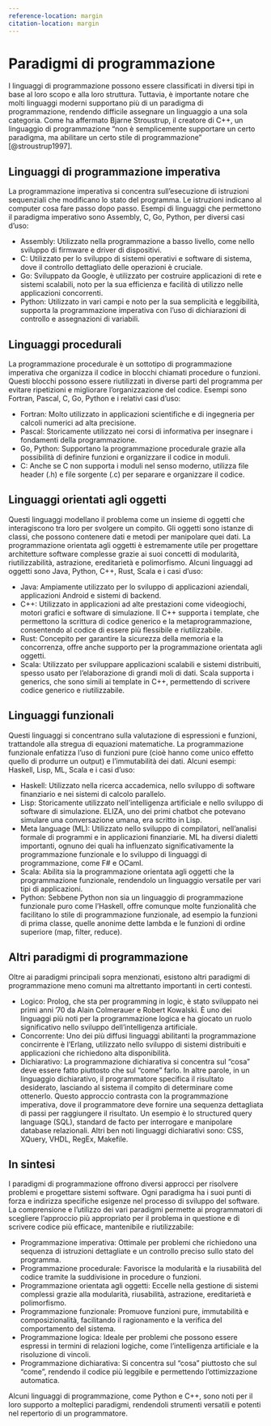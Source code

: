 ```yaml
---
reference-location: margin
citation-location: margin
---
```


# Paradigmi di programmazione

I linguaggi di programmazione possono essere classificati in diversi tipi in base al loro scopo e alla loro struttura. Tuttavia, è importante notare che molti linguaggi moderni supportano più di un paradigma di programmazione, rendendo difficile assegnare un linguaggio a una sola categoria. Come ha affermato Bjarne Stroustrup, il creatore di C++, un linguaggio di programmazione "non è semplicemente supportare un certo paradigma, ma abilitare un certo stile di programmazione" [@stroustrup1997].

## Linguaggi di programmazione imperativa

La programmazione imperativa si concentra sull'esecuzione di istruzioni sequenziali che modificano lo stato del programma. Le istruzioni indicano al computer cosa fare passo dopo passo. Esempi di linguaggi che permettono il paradigma imperativo sono Assembly, C, Go, Python, per diversi casi d'uso:

- Assembly: Utilizzato nella programmazione a basso livello, come nello sviluppo di firmware e driver di dispositivi.
- C: Utilizzato per lo sviluppo di sistemi operativi e software di sistema, dove il controllo dettagliato delle operazioni è cruciale.
- Go: Sviluppato da Google, è utilizzato per costruire applicazioni di rete e sistemi scalabili, noto per la sua efficienza e facilità di utilizzo nelle applicazioni concorrenti.
- Python: Utilizzato in vari campi e noto per la sua semplicità e leggibilità, supporta la programmazione imperativa con l'uso di dichiarazioni di controllo e assegnazioni di variabili.

## Linguaggi procedurali

La programmazione procedurale è un sottotipo di programmazione imperativa che organizza il codice in blocchi chiamati procedure o funzioni. Questi blocchi possono essere riutilizzati in diverse parti del programma per evitare ripetizioni e migliorare l'organizzazione del codice. Esempi sono Fortran, Pascal, C, Go, Python e i relativi casi d'uso:

- Fortran: Molto utilizzato in applicazioni scientifiche e di ingegneria per calcoli numerici ad alta precisione.
- Pascal: Storicamente utilizzato nei corsi di informativa per insegnare i fondamenti della programmazione.
- Go, Python: Supportano la programmazione procedurale grazie alla possibilità di definire funzioni e organizzare il codice in moduli.
- C: Anche se C non supporta i moduli nel senso moderno, utilizza file header (.h) e file sorgente (.c) per separare e organizzare il codice.

## Linguaggi orientati agli oggetti

Questi linguaggi modellano il problema come un insieme di oggetti che interagiscono tra loro per svolgere un compito. Gli oggetti sono istanze di classi, che possono contenere dati e metodi per manipolare quei dati. La programmazione orientata agli oggetti è estremamente utile per progettare architetture software complesse grazie ai suoi concetti di modularità, riutilizzabilità, astrazione, ereditarietà e polimorfismo. Alcuni linguaggi ad oggetti sono Java, Python, C++, Rust, Scala e i casi d'uso:

- Java: Ampiamente utilizzato per lo sviluppo di applicazioni aziendali, applicazioni Android e sistemi di backend.
- C++: Utilizzato in applicazioni ad alte prestazioni come videogiochi, motori grafici e software di simulazione. Il C++ supporta i template, che permettono la scrittura di codice generico e la metaprogrammazione, consentendo al codice di essere più flessibile e riutilizzabile.
- Rust: Concepito per garantire la sicurezza della memoria e la concorrenza, offre anche supporto per la programmazione orientata agli oggetti.
- Scala: Utilizzato per sviluppare applicazioni scalabili e sistemi distribuiti, spesso usato per l'elaborazione di grandi moli di dati. Scala supporta i generics, che sono simili ai template in C++, permettendo di scrivere codice generico e riutilizzabile.

## Linguaggi funzionali

Questi linguaggi si concentrano sulla valutazione di espressioni e funzioni, trattandole alla stregua di equazioni matematiche. La programmazione funzionale enfatizza l'uso di funzioni pure (cioè hanno come unico effetto quello di produrre un output) e l'immutabilità dei dati. Alcuni esempi: Haskell, Lisp, ML, Scala e i casi d'uso:

- Haskell: Utilizzato nella ricerca accademica, nello sviluppo di software finanziario e nei sistemi di calcolo parallelo.
- Lisp: Storicamente utilizzato nell'intelligenza artificiale e nello sviluppo di software di simulazione. ELIZA, uno dei primi chatbot che potevano simulare una conversazione umana, era scritto in Lisp.
- Meta language (ML): Utilizzato nello sviluppo di compilatori, nell'analisi formale di programmi e in applicazioni finanziarie. ML ha diversi dialetti importanti, ognuno dei quali ha influenzato significativamente la programmazione funzionale e lo sviluppo di linguaggi di programmazione, come F# e OCaml.
- Scala: Abilita sia la programmazione orientata agli oggetti che la programmazione funzionale, rendendolo un linguaggio versatile per vari tipi di applicazioni.
- Python: Sebbene Python non sia un linguaggio di programmazione funzionale puro come l'Haskell, offre comunque molte funzionalità che facilitano lo stile di programmazione funzionale, ad esempio la funzioni di prima classe, quelle anonime dette lambda e le funzioni di ordine superiore (map, filter, reduce).

## Altri paradigmi di programmazione

Oltre ai paradigmi principali sopra menzionati, esistono altri paradigmi di programmazione meno comuni ma altrettanto importanti in certi contesti.

- Logico: Prolog, che sta per programming in logic, è stato sviluppato nei primi anni '70 da Alain Colmerauer e Robert Kowalski. È uno dei linguaggi più noti per la programmazione logica e ha giocato un ruolo significativo nello sviluppo dell'intelligenza artificiale.
- Concorrente: Uno dei più diffusi linguaggi abilitanti la programmazione concirrente è l'Erlang, utilizzato nello sviluppo di sistemi distribuiti e applicazioni che richiedono alta disponibilità.
- Dichiarativo: La programmazione dichiarativa si concentra sul "cosa" deve essere fatto piuttosto che sul "come" farlo. In altre parole, in un linguaggio dichiarativo, il programmatore specifica il risultato desiderato, lasciando al sistema il compito di determinare come ottenerlo. Questo approccio contrasta con la programmazione imperativa, dove il programmatore deve fornire una sequenza dettagliata di passi per raggiungere il risultato. Un esempio è lo structured query language (SQL), standard de facto per interrogare e manipolare database relazionali. Altri ben noti linguaggi dichiarativi sono: CSS, XQuery, VHDL, RegEx, Makefile.

## In sintesi

I paradigmi di programmazione offrono diversi approcci per risolvere problemi e progettare sistemi software. Ogni paradigma ha i suoi punti di forza e indirizza specifiche esigenze nel processo di sviluppo del software. La comprensione e l'utilizzo dei vari paradigmi permette ai programmatori di scegliere l'approccio più appropriato per il problema in questione e di scrivere codice più efficace, mantenibile e riutilizzabile:

- Programmazione imperativa: Ottimale per problemi che richiedono una sequenza di istruzioni dettagliate e un controllo preciso sullo stato del programma.
- Programmazione procedurale: Favorisce la modularità e la riusabilità del codice tramite la suddivisione in procedure o funzioni.
- Programmazione orientata agli oggetti: Eccelle nella gestione di sistemi complessi grazie alla modularità, riusabilità, astrazione, ereditarietà e polimorfismo.
- Programmazione funzionale: Promuove funzioni pure, immutabilità e composizionalità, facilitando il ragionamento e la verifica del comportamento del sistema.
- Programmazione logica: Ideale per problemi che possono essere espressi in termini di relazioni logiche, come l'intelligenza artificiale e la risoluzione di vincoli.
- Programmazione dichiarativa: Si concentra sul "cosa" piuttosto che sul "come", rendendo il codice più leggibile e permettendo l'ottimizzazione automatica.

Alcuni linguaggi di programmazione, come Python e C++, sono noti per il loro supporto a molteplici paradigmi, rendendoli strumenti versatili e potenti nel repertorio di un programmatore.